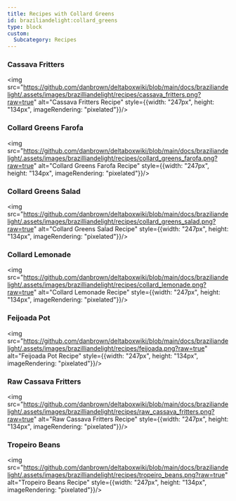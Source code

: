 ```yaml
---
title: Recipes with Collard Greens
id: braziliandelight:collard_greens
type: block
custom:
  Subcategory: Recipes
---
```


### Cassava Fritters
<img src="https://github.com/danbrown/deltaboxwiki/blob/main/docs/braziliandelight/.assets/images/brazilliandelight/recipes/cassava_fritters.png?raw=true" alt="Cassava Fritters Recipe" style={{width: "247px", height: "134px", imageRendering: "pixelated"}}/>

### Collard Greens Farofa
<img src="https://github.com/danbrown/deltaboxwiki/blob/main/docs/braziliandelight/.assets/images/brazilliandelight/recipes/collard_greens_farofa.png?raw=true" alt="Collard Greens Farofa Recipe" style={{width: "247px", height: "134px", imageRendering: "pixelated"}}/>

### Collard Greens Salad
<img src="https://github.com/danbrown/deltaboxwiki/blob/main/docs/braziliandelight/.assets/images/brazilliandelight/recipes/collard_greens_salad.png?raw=true" alt="Collard Greens Salad Recipe" style={{width: "247px", height: "134px", imageRendering: "pixelated"}}/>

### Collard Lemonade
<img src="https://github.com/danbrown/deltaboxwiki/blob/main/docs/braziliandelight/.assets/images/brazilliandelight/recipes/collard_lemonade.png?raw=true" alt="Collard Lemonade Recipe" style={{width: "247px", height: "134px", imageRendering: "pixelated"}}/>

### Feijoada Pot
<img src="https://github.com/danbrown/deltaboxwiki/blob/main/docs/braziliandelight/.assets/images/brazilliandelight/recipes/feijoada.png?raw=true" alt="Feijoada Pot Recipe" style={{width: "247px", height: "134px", imageRendering: "pixelated"}}/>

### Raw Cassava Fritters
<img src="https://github.com/danbrown/deltaboxwiki/blob/main/docs/braziliandelight/.assets/images/brazilliandelight/recipes/raw_cassava_fritters.png?raw=true" alt="Raw Cassava Fritters Recipe" style={{width: "247px", height: "134px", imageRendering: "pixelated"}}/>

### Tropeiro Beans
<img src="https://github.com/danbrown/deltaboxwiki/blob/main/docs/braziliandelight/.assets/images/brazilliandelight/recipes/tropeiro_beans.png?raw=true" alt="Tropeiro Beans Recipe" style={{width: "247px", height: "134px", imageRendering: "pixelated"}}/>